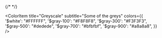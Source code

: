 <!-- Colors.stories.mdx -->


<Meta title="Colors" />

<ColorPalette>
  <ColorItem
    title="Black"
    colors={{ "$black": "#000" }}
  />
  <ColorItem
    title="Xiketic"
    colors={{
      "$xiketic": colors.xiketic,
    }}
  />
  <ColorItem
    title="DarkSienna"
    colors={{
      "$darkSienna": colors.darkSienna,
    }}
  />
  <ColorItem
    title="Rosewood"
    colors={{
      "$rosewood": colors.rosewood,
    }}
  />
  <ColorItem
    title="DarkRed"
    colors={{
      "$darkRed": colors.darkRed,
    }}
  />
  <ColorItem
    title="RossoCorsa"
    colors={{
      "$rossoCorsa": colors.rossoCorsa,
    }}
  />
  <ColorItem
    title="Vermilion"
    colors={{
      "$vermilion": colors.vermilion,
    }}
  />
  <ColorItem
    title="Persimmon"
    colors={{
      "$persimmon": colors.persimmon,
    }}
  />
  <ColorItem
    title="Tangerine"
    colors={{
      "$tangerine": colors.tangerine,
    }}
  />
  <ColorItem
    title="OrangeWeb"
    colors={{
      "$orangeWeb": colors.orangeWeb,
    }}
  />
  <ColorItem
    title="SelectiveYellow"
    colors={{
      "$selectiveYellow": colors.selectiveYellow,
    }}
  />
  {/* <ColorItem
    title="Primary Scale"
    subtitle="900-100"
    colors={{
      xiketic: colors.xiketic,
      darkSienna: colors.darkSienna,
      rosewood: colors.rosewood,
      darkRed: colors.darkRed,
      rossoCorsa: colors.rossoCorsa,
      vermilion: colors.vermilion,
      persimmon: colors.persimmon,
      tangerine: colors.tangerine,
      orangeWeb: colors.orangeWeb,
      selectiveYellow: colors.selectiveYellow,
    }}
  /> */}

  <ColorItem
    title="Greyscale"
    subtitle="Some of the greys"
    colors={{
      '$white': "#FFFFFF",
      '$gray-100': "#F8F8F8",
      '$gray-300': "#F3F3F3",
      '$gray-500': "#dedede",
      '$gray-700': "#bfbfbf",
      '$gray-900': "#a8a8a8",
    }}
  />
</ColorPalette>

<!-- xiketic: $xiketic;
dark-sienna: $dark-sienna;
rosewood: $rosewood;
dark-red: $dark-red;
rosso-corsa: $rosso-corsa;
vermilion: $vermilion;
persimmon: $persimmon;
tangerine: $tangerine;
orange-web: $orange-web;
selective-yellow: $selective-yellow; -->
